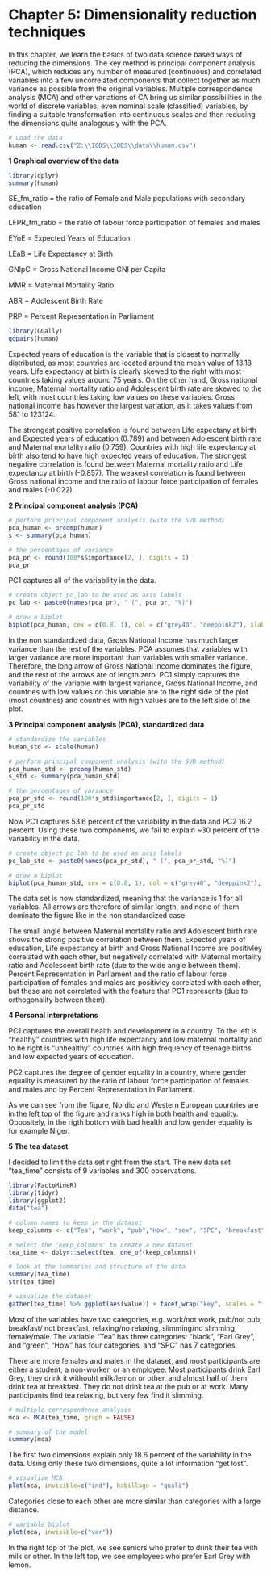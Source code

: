 # Chapter 5: Dimensionality reduction techniques

In this chapter, we learn the basics of two data science based ways of reducing the dimensions. The key method is principal component analysis (PCA), which reduces any number of measured (continuous) and correlated variables into a few uncorrelated components that collect together as much variance as possible from the original variables. Multiple correspondence analysis (MCA) and other variations of CA bring us similar possibilities in the world of discrete variables, even nominal scale (classified) variables, by finding a suitable transformation into continuous scales and then reducing the dimensions quite analogously with the PCA. 

```r
# Load the data
human <- read.csv("Z:\\IODS\\IODS\\data\\human.csv")
```

**1 Graphical overview of the data**

```r
library(dplyr)
summary(human)
```

SE_fm_ratio = the ratio of Female and Male populations with secondary education

LFPR_fm_ratio = the ratio of labour force participation of females and males 

EYoE = Expected Years of Education 

LEaB = Life Expectancy at Birth 

GNIpC = Gross National Income GNI per Capita

MMR = Maternal Mortality Ratio 

ABR = Adolescent Birth Rate 

PRP = Percent Representation in Parliament 

```r
library(GGally)
ggpairs(human)
```

Expected years of education is the variable that is closest to normally distributed, as most countries are located around the mean value of 13.18 years. Life expectancy at birth is clearly skewed to the right with most countries taking values around 75 years. On the other hand, Gross national income, Maternal mortality ratio and Adolescent birth rate are skewed to the left, with most countries taking low values on these variables. Gross national income has however the largest variation, as it takes values from 581 to 123124.

The strongest positive correlation is found between Life expectany at birth and Expected years of education (0.789) and between Adolescent birth rate and Maternal mortality ratio (0.759). Countries with high life expectancy at birth also tend to have high expected years of education. The strongest negative correlation is found between Maternal mortality ratio and Life expectancy at birth (-0.857). The weakest correlation is found between Gross national income and the ratio of labour force participation of females and males (-0.022).

**2 Principal component analysis (PCA)**

```r
# perform principal component analysis (with the SVD method)
pca_human <- prcomp(human)
s <- summary(pca_human)

# the percentages of variance 
pca_pr <- round(100*s$importance[2, ], digits = 1)
pca_pr
```

PC1 captures all of the variability in the data.

```r
# create object pc_lab to be used as axis labels
pc_lab <- paste0(names(pca_pr), " (", pca_pr, "%)")

# draw a biplot
biplot(pca_human, cex = c(0.8, 1), col = c("grey40", "deeppink2"), xlab = pc_lab[1], ylab = pc_lab[2])
```

In the non standardized data, Gross National Income has much larger variance than the rest of the variables. PCA assumes that variables with larger variance are more important than variables with smaller variance. Therefore, the long arrow of Gross National Income dominates the figure, and the rest of the arrows are of length zero. PC1 simply captures the variability of the variable with largest variance, Gross National Income, and countries with low values on this variable are to the right side of the plot (most countries) and countries with high values are to the left side of the plot. 

**3 Principal component analysis (PCA), standardized data**

```r
# standardize the variables
human_std <- scale(human)

# perform principal component analysis (with the SVD method)
pca_human_std <- prcomp(human_std)
s_std <- summary(pca_human_std)

# the percentages of variance 
pca_pr_std <- round(100*s_std$importance[2, ], digits = 1)
pca_pr_std
```

Now PC1 captures 53.6 percent of the variability in the data and PC2 16.2 percent. Using these two components, we fail to explain ~30 percent of the variability in the data.

```r
# create object pc_lab to be used as axis labels
pc_lab_std <- paste0(names(pca_pr_std), " (", pca_pr_std, "%)")

# draw a biplot
biplot(pca_human_std, cex = c(0.8, 1), col = c("grey40", "deeppink2"), xlab = pc_lab_std[1], ylab = pc_lab_std[2])

```

The data set is now standardized, meaning that the variance is 1 for all variables. All arrows are therefore of similar length, and none of them dominate the figure like in the non standardized case. 


The small angle between Maternal mortality ratio and Adolescent birth rate shows the strong positive correlation between them. Expected years of education, Life expectancy at birth and Gross National Income are positivley correlated with each other, but negatively correlated with Maternal mortality ratio and Adolescent birth rate (due to the wide angle between them). Percent Representation in Parliament and the ratio of labour force participation of females and males are positivley correlated with each other, but these are not correlated with the feature that PC1 represents (due to orthogonality between them).

**4 Personal interpretations**

PC1 captures the overall health and development in a country. To the left is "healthy" countries with high life expectancy and low maternal mortality and to he right is "unhealthy" countries with high frequency of teenage births and low expected years of education. 

PC2 captures the degree of gender equality in a country, where gender equality is measured by the ratio of labour force participation of females and males and by Percent Representation in Parliament.

As we can see from the figure, Nordic and Western European countries are in the left top of the figure and ranks high in both health and equality. Oppositely, in the rigth bottom with bad health and low gender equality is for example Niger. 


**5 The tea dataset**

I decided to limit the data set right from the start. The new data set "tea_time" consists of 9 variables and 300 observations. 

```r
library(FactoMineR)
library(tidyr)
library(ggplot2)
data("tea")

# column names to keep in the dataset
keep_columns <- c("Tea", "work", "pub","How", "sex", "SPC", "breakfast", "relaxing","slimming")

# select the 'keep_columns' to create a new dataset
tea_time <- dplyr::select(tea, one_of(keep_columns))

# look at the summaries and structure of the data
summary(tea_time)
str(tea_time)

# visualize the dataset
gather(tea_time) %>% ggplot(aes(value)) + facet_wrap("key", scales = "free") + geom_bar() + theme(axis.text.x = element_text(angle = 45, hjust = 1, size = 8))
```

Most of the variables have two categories, e.g. work/not work, pub/not pub, breakfast/ not breakfast, relaxing/no relaxing, slimming/no slimming, female/male. The variable "Tea" has three categories: "black", "Earl Grey", and "green", "How" has four categories, and "SPC" has 7 categories.

There are more females and males in the dataset, and most participants are either a student, a non-worker, or an employee.
Most participants drink Earl Grey, they drink it withouht milk/lemon or other, and almost half of them drink tea at breakfast. They do not drink tea at the pub or at work. Many participants find tea relaxing, but very few find it slimming.
 

```r
# multiple correspondence analysis
mca <- MCA(tea_time, graph = FALSE)

# summary of the model
summary(mca)
```

The first two dimensions explain only 18.6 percent of the variability in the data. Using only these two dimensions, quite a lot information "get lost".

```r
# visualize MCA
plot(mca, invisible=c("ind"), habillage = "quali")
```

Categories close to each other are more similar than categories with a large distance.

```r
# variable biplot
plot(mca, invisible=c("var"))
```

In the right top of the plot, we see seniors who prefer to drink their tea with milk or other. In the left top, we see employees who prefer Earl Grey with lemon. 